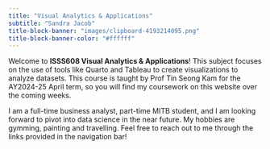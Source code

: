 ```yaml
---
title: "Visual Analytics & Applications"
subtitle: "Sandra Jacob"
title-block-banner: "images/clipboard-4193214095.png"
title-block-banner-color: "#ffffff"
---
```


Welcome to **ISSS608 Visual Analytics & Applications**! This subject focuses on the use of tools like Quarto and Tableau to create visualizations to analyze datasets. This course is taught by Prof Tin Seong Kam for the AY2024-25 April term, so you will find my coursework on this website over the coming weeks.

I am a full-time business analyst, part-time MITB student, and I am looking forward to pivot into data science in the near future. My hobbies are gymming, painting and travelling. Feel free to reach out to me through the links provided in the navigation bar!
